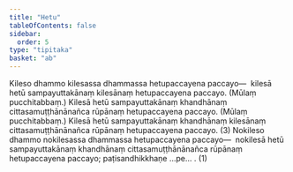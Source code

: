 ```yaml
---
title: "Hetu"
tableOfContents: false
sidebar:
  order: 5
type: "tipitaka"
basket: "ab"
---
```



<DynamicBreadcrumb />

<Division number="16">

<Paragraph number="3856">
Kileso dhammo kilesassa dhammassa hetupaccayena paccayo—  kilesā hetū sampayuttakānaṃ kilesānaṃ hetupaccayena paccayo. (Mūlaṃ pucchitabbaṃ.) Kilesā hetū sampayuttakānaṃ khandhānaṃ cittasamuṭṭhānānañca rūpānaṃ hetupaccayena paccayo. (Mūlaṃ pucchitabbaṃ.) Kilesā hetū sampayuttakānaṃ khandhānaṃ kilesānaṃ cittasamuṭṭhānānañca rūpānaṃ hetupaccayena paccayo. (3)
</Paragraph>

<Paragraph number="3857">
Nokileso dhammo nokilesassa dhammassa hetupaccayena paccayo—  nokilesā hetū sampayuttakānaṃ khandhānaṃ cittasamuṭṭhānānañca rūpānaṃ hetupaccayena paccayo; paṭisandhikkhaṇe …pe… . (1)
</Paragraph>
</Division>